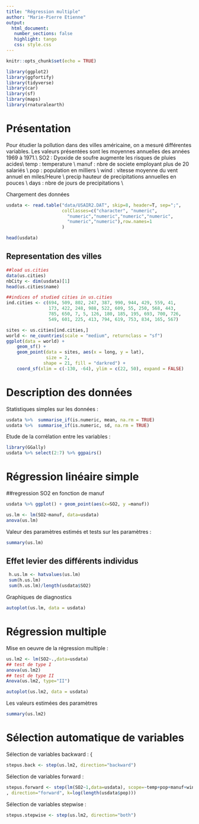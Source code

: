 ```yaml
---
title: "Régression multiple"
author: "Marie-Pierre Etienne"
output: 
  html_document:
   number_sections: false
   highlight: tango
   css: style.css
---
```


```r
knitr::opts_chunk$set(echo = TRUE)
```


```r
library(ggplot2)
library(ggfortify)
library(tidyverse)
library(car)
library(sf)
library(maps)
library(rnaturalearth)
```

# Présentation
Pour étudier la pollution dans des villes américaine, on a mesuré différentes variables. Les valeurs présentées sont les moyennes annuelles des années 1969 à 1971.\\
SO2 : Dyoxide de soufre augmente les risques de pluies acides\\
temp : temperature \\
manuf : nbre de societe employant plus de 20 salariés \\
pop : population en milliers \\
wind : vitesse moyenne du vent annuel en miles/Heure \\
precip hauteur de precipitations annuelles en pouces \\
days : nbre de jours de precipitations \\

Chargement des données



```r
usdata <- read.table("data/USAIR2.DAT", skip=8, header=T, sep=";",
                     colClasses=c("character", "numeric",
                       "numeric","numeric","numeric","numeric",
                       "numeric","numeric"),row.names=1
                     )

head(usdata)
```

## Representation des villes                                       

```r
##load us.cities 
data(us.cities)
nbCity <- dim(usdata)[1]
head(us.cities$name)

##indices of studied cities in us.cities
ind.cities <- c(694, 509, 802, 247, 387, 990, 944, 429, 559, 41,
                173, 422, 248, 988, 522, 609, 55, 250, 568, 443,
                785, 650, 7, 5, 126, 180, 185, 195, 693, 700, 726,
                549, 601, 225, 413, 794, 619, 753, 834, 165, 567)

sites <- us.cities[ind.cities,]
world <- ne_countries(scale = "medium", returnclass = "sf")
ggplot(data = world) +
    geom_sf() +
    geom_point(data = sites, aes(x = long, y = lat),
               size = 2, 
              shape = 21, fill = "darkred") +
    coord_sf(xlim = c(-130, -64), ylim = c(22, 50), expand = FALSE)
```

# Description des données 

Statistiques simples sur les données :


```r
usdata %>%  summarise_if(is.numeric, mean, na.rm = TRUE) 
usdata %>%  summarise_if(is.numeric, sd, na.rm = TRUE) 

```

Etude de la corrélation entre les variables :

```r
library(GGally)
usdata %>% select(2:7) %>% ggpairs()
```

# Régression linéaire simple

##regression SO2 en fonction de manuf

```r
usdata %>% ggplot() + geom_point(aes(x=SO2, y =manuf))
```


```r
us.lm <- lm(SO2~manuf, data=usdata)
anova(us.lm)
```


 Valeur des paramètres estimés et tests sur les paramètres :

 
```r
summary(us.lm)

```

## Effet levier des différents individus

```r
 h.us.lm <- hatvalues(us.lm)
 sum(h.us.lm)
 sum(h.us.lm)/length(usdata$SO2)
```

Graphiques de diagnostics

```r
autoplot(us.lm, data = usdata)
```



# Régression multiple

Mise en oeuvre de la régression multiple :

```r
us.lm2 <- lm(SO2~.,data=usdata)
## test de type I
anova(us.lm2)
## test de type II
Anova(us.lm2, type="II")

```


```r
autoplot(us.lm2, data = usdata)

```
  
 



Les valeurs estimées des paramètres

```r
summary(us.lm2)

```


# Sélection automatique de variables

Sélection de variables backward :
{\small
```r
stepus.back <- step(us.lm2, direction="backward")

```
Sélection de variables forward :
```r
stepus.forward <- step(lm(SO2~1,data=usdata), scope=~temp+pop+manuf+wind+precip+days
, direction="forward", k=log(length(usdata$pop)))

```



Sélection de variables stepwise :
```r
stepus.stepwise <- step(us.lm2, direction="both")

```
  




